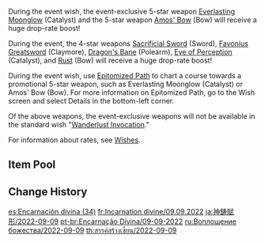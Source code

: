 {{Wish
|name              = Epitome Invocation 2022-09-09
|image             = Epitome Invocation 2022-09-09.png
|type              = Weapon Event
|duration          = event
|time_start        = 2022-09-09 18:00:00
|time_end          = 2022-09-27 14:59:59
|link              = https://genshin.hoyoverse.com/en/news/detail/23569
|preceding         = Epitome Invocation/2022-08-24
|alongside         = Drifting Luminescence/2022-09-09
|alongside2        = Adrift in the Harbor/2022-09-09
|succeeding        = Epitome Invocation/2022-09-28
}}
During the event wish, the event-exclusive 5-star weapon [[Everlasting Moonglow]] (Catalyst) and the 5-star weapon [[Amos' Bow]] (Bow) will receive a huge drop-rate boost!

During the event, the 4-star weapons [[Sacrificial Sword]] (Sword), [[Favonius Greatsword]] (Claymore), [[Dragon's Bane]] (Polearm), [[Eye of Perception]] (Catalyst), and [[Rust]] (Bow) will receive a huge drop-rate boost!

During the event wish, use [[Epitomized Path]] to chart a course towards a promotional 5-star weapon, such as Everlasting Moonglow (Catalyst) or Amos' Bow (Bow). For more information on Epitomized Path, go to the Wish screen and select Details in the bottom-left corner.

Of the above weapons, the event-exclusive weapons will not be available in the standard wish "[[Wanderlust Invocation]]."

For information about rates, see [[Wishes]].

==Item Pool==
{{Wish Pool
|^Everlasting Moonglow
|^Amos' Bow
|^Sacrificial Sword
|^Favonius Greatsword
|^Dragon's Bane
|^Eye of Perception
|^Rust
|Aquila Favonia
|Lost Prayer to the Sacred Winds
|Primordial Jade Winged-Spear
|Skyward Atlas
|Skyward Blade
|Skyward Harp
|Skyward Pride
|Skyward Spine
|Wolf's Gravestone
|Barbara
|Beidou
|Bennett
|Chongyun
|Diona
|Fischl
|Gorou
|Kujou Sara
|Kuki Shinobu
|Ningguang
|Noelle
|Razor
|Rosaria
|Sayu
|Shikanoin Heizou
|Sucrose
|Thoma
|Xiangling
|Xingqiu
|Xinyan
|Yanfei
|Yun Jin
|Favonius Codex
|Favonius Lance
|Favonius Sword
|Favonius Warbow
|Lion's Roar
|Rainslasher
|Sacrificial Bow
|Sacrificial Fragments
|Sacrificial Greatsword
|The Bell
|The Flute
|The Stringless
|The Widsith
|Black Tassel
|Bloodtainted Greatsword
|Cool Steel
|Debate Club
|Emerald Orb
|Ferrous Shadow
|Harbinger of Dawn
|Magic Guide
|Raven Bow
|Sharpshooter's Oath
|Skyrider Sword
|Slingshot
|Thrilling Tales of Dragon Slayers
}}

==Change History==
{{Change History|3.0}}

[[es:Encarnación divina (34)]]
[[fr:Incarnation divine/09.09.2022]]
[[ja:神鋳賦形/2022-09-09]]
[[pt-br:Encarnação Divina/09-09-2022]]
[[ru:Воплощение божества/2022-09-09]]
[[th:สรรค์สร้างเซียน/2022-09-09]]
